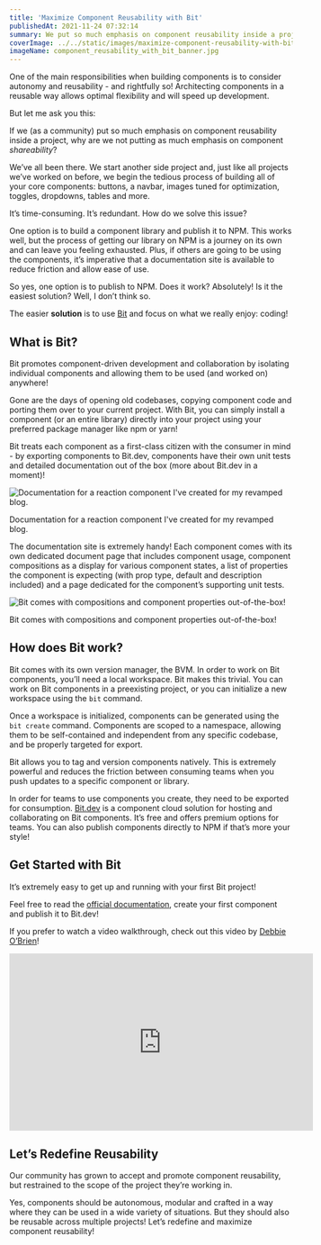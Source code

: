 ```yaml
---
title: 'Maximize Component Reusability with Bit'
publishedAt: 2021-11-24 07:32:14
summary: We put so much emphasis on component reusability inside a project, why are we not putting as much emphasis on component shareability?
coverImage: ../../static/images/maximize-component-reusability-with-bit/component_reusability_with_bit_banner.jpg
imageName: component_reusability_with_bit_banner.jpg
---
```


One of the main responsibilities when building components is to consider autonomy and reusability - and rightfully so! Architecting components in a reusable way allows optimal flexibility and will speed up development.

But let me ask you this:

If we (as a community) put so much emphasis on component reusability inside a project, why are we not putting as much emphasis on component _shareability_?

We’ve all been there. We start another side project and, just like all projects we’ve worked on before, we begin the tedious process of building all of your core components: buttons, a navbar, images tuned for optimization, toggles, dropdowns, tables and more.

It’s time-consuming. It’s redundant. How do we solve this issue?

One option is to build a component library and publish it to NPM. This works well, but the process of getting our library on NPM is a journey on its own and can leave you feeling exhausted. Plus, if others are going to be using the components, it’s imperative that a documentation site is available to reduce friction and allow ease of use.

So yes, one option is to publish to NPM. Does it work? Absolutely! Is it the easiest solution? Well, I don’t think so.

The easier **solution** is to use [Bit](https://bit.dev) and focus on what we really enjoy: coding!

## What is Bit?

Bit promotes component-driven development and collaboration by isolating individual components and allowing them to be used (and worked on) anywhere!

Gone are the days of opening old codebases, copying component code and porting them over to your current project. With Bit, you can simply install a component (or an entire library) directly into your project using your preferred package manager like npm or yarn!

Bit treats each component as a first-class citizen with the consumer in mind - by exporting components to Bit.dev, components have their own unit tests and detailed documentation out of the box (more about Bit.dev in a moment)!

![Documentation for a reaction component I've created for my revamped blog.](https://res.cloudinary.com/braydoncoyer/image/upload/v1637708329/bit_documentation.png)

Documentation for a reaction component I've created for my revamped blog.

The documentation site is extremely handy! Each component comes with its own dedicated document page that includes component usage, component compositions as a display for various component states, a list of properties the component is expecting (with prop type, default and description included) and a page dedicated for the component’s supporting unit tests.

![Bit comes with compositions and component properties out-of-the-box!](https://res.cloudinary.com/braydoncoyer/image/upload/v1637708329/bit_documentation_properties.png)

Bit comes with compositions and component properties out-of-the-box!

## How does Bit work?

Bit comes with its own version manager, the BVM.
In order to work on Bit components, you’ll need a local workspace. Bit makes this trivial. You can work on Bit components in a preexisting project, or you can initialize a new workspace using the `bit` command.

Once a workspace is initialized, components can be generated using the `bit create` command. Components are scoped to a namespace, allowing them to be self-contained and independent from any specific codebase, and be properly targeted for export.

Bit allows you to tag and version components natively. This is extremely powerful and reduces the friction between consuming teams when you push updates to a specific component or library.

In order for teams to use components you create, they need to be exported for consumption. [Bit.dev](https://harmony-docs.bit.dev/bit-dot-dev/bit-dev) is a component cloud solution for hosting and collaborating on Bit components. It’s free and offers premium options for teams. You can also publish components directly to NPM if that’s more your style!

## Get Started with Bit

It’s extremely easy to get up and running with your first Bit project!

Feel free to read the [official documentation](https://harmony-docs.bit.dev/getting-started/installing-bit), create your first component and publish it to Bit.dev!

If you prefer to watch a video walkthrough, check out this video by [Debbie O’Brien](https://debbie.codes)!

<iframe
  width="540"
  height="315"
  src="https://www.youtube.com/embed/7afMBwj5fR4"
  frameborder="0"
  allow="accelerometer; autoplay; clipboard-write; encrypted-media; gyroscope; picture-in-picture"
  allowfullscreen
></iframe>

## Let’s Redefine Reusability

Our community has grown to accept and promote component reusability, but restrained to the scope of the project they’re working in.

Yes, components should be autonomous, modular and crafted in a way where they can be used in a wide variety of situations. But they should also be reusable across multiple projects! Let’s redefine and maximize component reusability!
